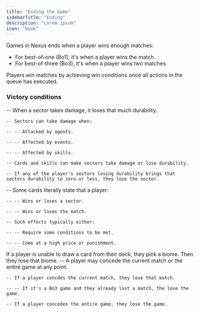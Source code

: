 ```yaml
---
title: "Ending the Game"
sidebarTitle: "Ending"
description: "Lorem ipsum"
icon: "book"
---
```


Games in Nexus ends when a player wins enough matches:

- For best-of-one (Bo1), it's when a player wins the match.
- For best-of-three (Bo3), it's when a player wins two matches.

Players win matches by achieving win conditions once all actions in the queue has executed.

### Victory conditions

<CardGroup cols={2}>
  <Card title="Conquest">
    -- When a sector takes damage, it loses that much durability.

    -- Sectors can take damage when:

    -- -- Attacked by agents.

    -- -- Affected by events.

    -- -- Affected by skills.

    -- Cards and skills can make sectors take damage or lose durability.

    -- If any of the player's sectors losing durability brings that sectors durability to zero or less, they lose the sector.

  </Card>
  <Card title="Domination">
    -- Some cards literally state that a player:

    -- -- Wins or loses a sector.

    -- -- Wins or loses the match.

    -- Such effects typically either:

    -- -- Require some conditions to be met.

    -- -- Come at a high price or punishment.

  </Card>
  <Card title="Collapse">
    If a player is unable to draw a card from their deck, they pick a biome. Then they lose that biome. 
  </Card>
  <Card title="Conceding">
    -- A player may concede the current match or the entire game at any point.

    -- If a player concdes the current match, they lose that match.

    -- -- If it's a Bo3 game and they already lost a match, the lose the game.

    -- If a player concedes the entire game, they lose the game.

  </Card>
</CardGroup>

